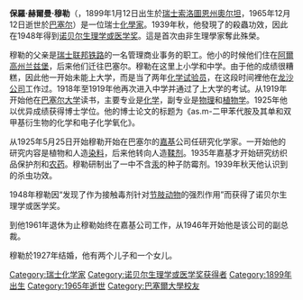 {{Unreferenced |time=2009-03-22T06:31:59+00:00 }}

'''保羅·赫爾曼·穆勒'''（{{lang-de|'''Paul Hermann Müller'''}}，1899年1月12日出生於[[瑞士|瑞士]][[索洛圖恩州|索洛圖恩州]][[奧尔坦|奧尔坦]]，1965年12月12日逝世於[[巴塞尔|巴塞尔]]）是一位瑞士[[化學家|化學家]]。1939年秋，他發現了{{lang|de|[[DDT|DDT]]}}的殺蟲功效，因此在1948年得到[[诺贝尔生理学或医学奖|诺贝尔生理学或医学奖]]。這是首次由非生理學家奪此殊榮。

穆勒的父亲是[[瑞士联邦铁路|瑞士联邦铁路]]的一名管理商业事务的职工。他小的时候他们住在[[阿爾高州|阿爾高州]][[兰兹堡|兰兹堡]]，后来他们迁往巴塞尔。穆勒在这里上小学和中学。由于他的成绩很糟糕，因此他一开始未能上大学，而是当了两年[[化学试验员|化学试验员]]，在这段时间裡他在[[龙沙集团|龙沙公司]]工作过。1918年至1919年他再次进入中学并通过了上大学的考试。从1919年开始他在[[巴塞尔大学|巴塞尔大学]]读书，主要专业是[[化学|化学]]，副专业是[[物理|物理]]和[[植物学|植物学]]。1925年他以优异成绩获得博士学位。他的博士论文的标题为《as.m-二甲苯代胺及其单和双甲基衍生物的化学和电子化学氧化》。

从1925年5月25日开始穆勒开始在巴塞尔的[[诺华|嘉基]]公司任研究化学家。一开始他的研究内容是植物和人造[[染料|染料]]，后来他转向人造[[鞣剂|鞣剂]]。1935年嘉基才开始研究纺织品保护剂和[[农药|农药]]。穆勒研制出了一中不含[[汞|汞]]的种子防霉剂。1939年秋天他认识到{{lang|de|DDT}}的杀虫功效。

1948年穆勒因“发现了{{lang|de|DDT}}作为接触毒剂针对[[节肢动物|节肢动物]]的强烈作用”而获得了诺贝尔生理学或医学奖。

到他1961年退休为止穆勒始终在嘉基公司工作，从1946年开始他是该公司的副总裁。

穆勒於1927年结婚，他有两个儿子和一个女儿。

{{諾貝爾生理學或醫學獎獲得者 (1926年-1950年)}}

{{Authority control}}
{{DEFAULTSORT:Muller, Paul Hermann}}

[[Category:瑞士化学家|Category:瑞士化学家]]
[[Category:诺贝尔生理学或医学奖获得者|Category:诺贝尔生理学或医学奖获得者]]
[[Category:1899年出生|Category:1899年出生]]
[[Category:1965年逝世|Category:1965年逝世]]
[[Category:巴塞爾大學校友|Category:巴塞爾大學校友]]